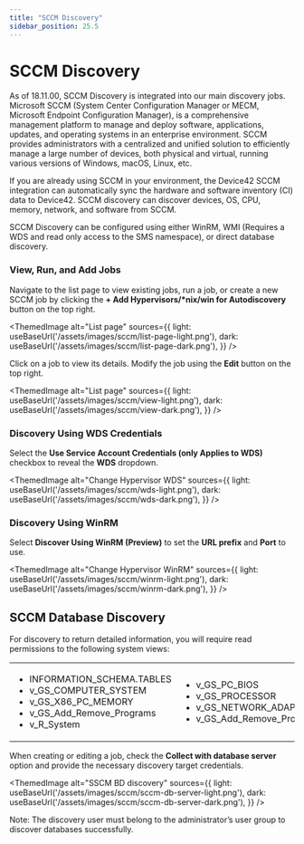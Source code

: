```yaml
---
title: "SCCM Discovery"
sidebar_position: 25.5
---
```



# SCCM Discovery

As of 18.11.00, SCCM Discovery is integrated into our main discovery jobs. Microsoft SCCM (System Center Configuration Manager or MECM, Microsoft Endpoint Configuration Manager), is a comprehensive management platform to manage and deploy software, applications, updates, and operating systems in an enterprise environment. SCCM provides administrators with a centralized and unified solution to efficiently manage a large number of devices, both physical and virtual, running various versions of Windows, macOS, Linux, etc.

If you are already using SCCM in your environment, the Device42 SCCM integration can automatically sync the hardware and software inventory (CI) data to Device42. SCCM discovery can discover devices, OS, CPU, memory, network, and software from SCCM.

SCCM Discovery can be configured using either WinRM, WMI (Requires a WDS and read only access to the SMS namespace), or direct database discovery.

### View, Run, and Add Jobs

Navigate to the list page to view existing jobs, run a job, or create a new SCCM job by clicking the **+ Add Hypervisors/\*nix/win for Autodiscovery** button on the top right.

<ThemedImage
  alt="List page"
  sources={{
    light: useBaseUrl('/assets/images/sccm/list-page-light.png'),
    dark: useBaseUrl('/assets/images/sccm/list-page-dark.png'),
  }}
/>

Click on a job to view its details. Modify the job using the **Edit** button on the top right.

<ThemedImage
  alt="List page"
  sources={{
    light: useBaseUrl('/assets/images/sccm/view-light.png'),
    dark: useBaseUrl('/assets/images/sccm/view-dark.png'),
  }}
/>

### Discovery Using WDS Credentials

Select the **Use Service Account Credentials (only Applies to WDS)** checkbox to reveal the **WDS** dropdown.

<ThemedImage
  alt="Change Hypervisor WDS"
  sources={{
    light: useBaseUrl('/assets/images/sccm/wds-light.png'),
    dark: useBaseUrl('/assets/images/sccm/wds-dark.png'),
  }}
/>

### Discovery Using WinRM

Select **Discover Using WinRM (Preview)** to set the **URL prefix** and **Port** to use.

<ThemedImage
  alt="Change Hypervisor WinRM"
  sources={{
    light: useBaseUrl('/assets/images/sccm/winrm-light.png'),
    dark: useBaseUrl('/assets/images/sccm/winrm-dark.png'),
  }}
/>

## SCCM Database Discovery

For discovery to return detailed information, you will require read permissions to the following system views:

<table>
  <tbody>
    <tr>
      <td width="288">
        <ul>
          <li>INFORMATION_SCHEMA.TABLES</li>
          <li>v_GS_COMPUTER_SYSTEM</li>
          <li>v_GS_X86_PC_MEMORY</li>
          <li>v_GS_Add_Remove_Programs</li>
          <li>v_R_System</li>
        </ul>
      </td>
      <td width="288">
        <ul>
          <li>v_GS_PC_BIOS</li>
          <li>v_GS_PROCESSOR</li>
          <li>v_GS_NETWORK_ADAPTER_CONFIGURATION</li>
          <li>v_GS_Add_Remove_Programs_64</li>
        </ul>
      </td>
    </tr>
  </tbody>
</table>

When creating or editing a job, check the **Collect with database server** option and provide the necessary discovery target credentials.

<ThemedImage
  alt="SSCM BD discovery"
  sources={{
    light: useBaseUrl('/assets/images/sccm/sccm-db-server-light.png'),
    dark: useBaseUrl('/assets/images/sccm/sccm-db-server-dark.png'),
  }}
/>

Note: The discovery user must belong to the administrator’s user group to discover databases successfully.
